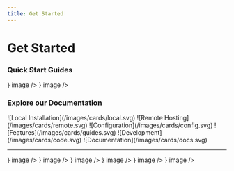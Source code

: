 ```yaml
---
title: Get Started
---
```



# Get Started

### Quick Start Guides

<div>
  <Cards num={2}>
    <Cards.Card title="" href="/docs/quick_start/local_setup" icon={<QuickStartLocal />} image />
    <Cards.Card title="" href="/docs/quick_start/marketplace" icon={<CustomEndpoints />} image />
  </Cards>
</div>

### Explore our Documentation

<Cards num={6}>
  <Cards.Card href="/docs/local" title="Local Installation" image arrow>
    ![Local Installation](/images/cards/local.svg)
  </Cards.Card>
  <Cards.Card href="/docs/marketplace" title="Marketplace Apps" image arrow>
    ![Remote Hosting](/images/cards/remote.svg)
  </Cards.Card>
  <Cards.Card href="/docs/configuration" title="Configuration" image arrow>
    ![Configuration](/images/cards/config.svg)
  </Cards.Card>
  <Cards.Card href="/docs/user_guides" title="User Guides" image arrow>
    ![Features](/images/cards/guides.svg)
  </Cards.Card>
  <Cards.Card href="/docs/development" title="Development" image arrow>
    ![Development](/images/cards/code.svg)
  </Cards.Card>
  <Cards.Card href="/docs/documentation" title="Documentation" image arrow>
    ![Documentation](/images/cards/docs.svg)
  </Cards.Card>
</Cards>

---

<div>
  <Cards num={3}>
    <Cards.Card title="" href="/about" icon={<Logo />} image />
    <Cards.Card title="" href="/changelog" icon={<Changelog />} image />
    <Cards.Card title="" href="/blog/2024-02-19_2024_roadmap" icon={<Roadmap />} image />
    <Cards.Card title="" href="/toolkit" icon={<ToolKit />} image />
    <Cards.Card title="" href="/blog" icon={<Blog />} image />
    <Cards.Card title="" href="/authors" icon={<OurAuthors />} image />
  </Cards>
</div>
